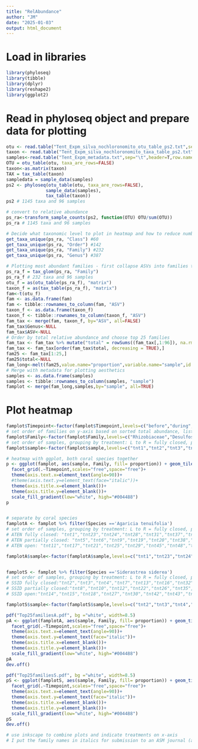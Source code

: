 ```yaml
---
title: "RelAbundance"
author: "JM"
date: "2025-01-03"
output: html_document
---
```


# Load in libraries

```r
library(phyloseq)
library(tibble)
library(dplyr)
library(reshape2)
library(ggplot2)
```

# Read in phyloseq object and prepare data for plotting

```r
otu <- read.table("Tent_Expm_silva_nochloronomito_otu_table_ps2.txt",sep="\t",header=TRUE, row.names=1)
taxon <- read.table("Tent_Expm_silva_nochloronomito_taxa_table_ps2.txt",sep="\t",header=TRUE,row.names=1)
samples<-read.table("Tent_Expm_metadata.txt",sep="\t",header=T,row.names=1)
OTU = otu_table(otu, taxa_are_rows=FALSE)
taxon<-as.matrix(taxon)
TAX = tax_table(taxon)
sampledata = sample_data(samples)
ps2 <- phyloseq(otu_table(otu, taxa_are_rows=FALSE), 
               sample_data(samples), 
               tax_table(taxon))
ps2 # 1145 taxa and 96 samples

# convert to relative abundance
ps_ra<-transform_sample_counts(ps2, function(OTU) OTU/sum(OTU))
ps_ra # 1145 taxa and 96 samples

# Decide what taxonomic level to plot in heatmap and how to reduce number of taxa in figure
get_taxa_unique(ps_ra, "Class") #60
get_taxa_unique(ps_ra, "Order") #142
get_taxa_unique(ps_ra, "Family") #232
get_taxa_unique(ps_ra, "Genus") #387

# Plotting most abundant families - first collapse ASVs into families then reshape data for plotting
ps_ra_f = tax_glom(ps_ra, "Family")
ps_ra_f # 232 taxa and 96 samples
otu_f = as(otu_table(ps_ra_f), "matrix")
taxon_f = as(tax_table(ps_ra_f), "matrix")
fam<-t(otu_f)
fam <- as.data.frame(fam)
fam <- tibble::rownames_to_column(fam, "ASV")
taxon_f <- as.data.frame(taxon_f)
taxon_f <- tibble::rownames_to_column(taxon_f, "ASV")
fam_tax <- merge(fam, taxon_f, by="ASV", all=FALSE)
fam_tax$Genus<-NULL
fam_tax$ASV<-NULL
# Order by total relative abundance and choose top 25 families
fam_tax <- fam_tax %>% mutate("total" = rowSums((fam_tax[,1:96]), na.rm = TRUE))  
fam_tax <- fam_tax[order(fam_tax$total, decreasing = TRUE),]
fam25 <- fam_tax[1:25,]
fam25$total<-NULL
fam_long<-melt(fam25,value.name="proportion",variable.name="sample",id.vars=c("Kingdom","Phylum","Class","Order","Family"))
# Merge with metadata for plotting aesthetics
samples <- as.data.frame(samples)
samples <- tibble::rownames_to_column(samples, "sample")
famplot <- merge(fam_long,samples,by="sample", all=TRUE)

```

# Plot heatmap

```r

famplot$Timepoint<-factor(famplot$Timepoint,levels=c("before","during","after"))
# set order of families on y-axis based on sorted total abundance, list order: first in list = bottom of y-axis
famplot$Family<-factor(famplot$Family,levels=c("Rhizobiaceae","Desulfosarcinaceae","Halieaceae","Gammaproteobacteria","Methylophagaceae","Pirellulaceae","Peptostreptococcales-Tissierellales","Alphaproteobacteria","Staphylococcaceae","Desulfovibrionaceae","Enterobacteriaceae","Pseudoalteromonadaceae","Nitrincolaceae","Rhodanobacteraceae","Proteobacteria","Vibrionaceae","Cyanobiaceae","Microbacteriaceae","Moraxellaceae","Arcobacteraceae","Rhodobacteraceae","Fusibacteraceae","Flavobacteriaceae","Bacteria","Endozoicomonadaceae"))
# set order of samples, grouping by treatment: L to R = fully closed, partially closed, open
famplot$sample<-factor(famplot$sample,levels=c("tnt1","tnt2","tnt3","tnt4","tnt7","tnt13","tnt16","tnt23","tnt24","tnt28","tnt31","tnt32","tnt33","tnt34","tnt36","tnt37","tnt39","tnt41","tnt44","tnt49","tnt50","tnt61","tnt62","tnt63","tnt66","tnt70","tnt71","tnt74","tnt75","tnt76","tnt86","tnt87","tnt88","tnt90","tnt91","tnt94","tnt5","tnt6","tnt8","tnt9","tnt10","tnt12","tnt19","tnt20","tnt22","tnt26","tnt35","tnt38","tnt40","tnt46","tnt47","tnt51","tnt52","tnt54","tnt57","tnt60","tnt64","tnt65","tnt67","tnt68","tnt79","tnt80","tnt83","tnt89","tnt92","tnt93","tnt11","tnt14","tnt15","tnt17","tnt18","tnt21","tnt25","tnt27","tnt29","tnt30","tnt42","tnt43","tnt45","tnt48","tnt53","tnt55","tnt56","tnt58","tnt59","tnt69","tnt72","tnt73","tnt77","tnt78","tnt81","tnt82","tnt84","tnt85","tnt95","tnt96"))

# heatmap with ggplot, both coral species together
p <- ggplot(famplot, aes(sample, Family, fill= proportion)) + geom_tile()+
  facet_grid(.~Timepoint,scales="free",space="free")+
  theme(axis.text.x=element_text(angle=90))+
  #theme(axis.text.y=element_text(face="italic"))+
  theme(axis.title.x=element_blank())+
  theme(axis.title.y=element_blank())+
  scale_fill_gradient(low="white", high="#004488")
p


# separate by coral species
famplotA <- famplot %>% filter(Species =='Agaricia tenuifolia')
# set order of samples, grouping by treatment: L to R = fully closed, partially closed, open
# ATEN fully closed: "tnt1","tnt23","tnt24","tnt28","tnt31","tnt37","tnt39","tnt49","tnt50","tnt61","tnt62","tnt63","tnt66","tnt70","tnt71","tnt74","tnt75","tnt76"
# ATEN partially closed: "tnt5","tnt6","tnt9","tnt19","tnt20","tnt38","tnt40","tnt47","tnt57","tnt60","tnt64","tnt65","tnt67","tnt68","tnt79"
# ATEN open: "tnt11","tnt17","tnt21","tnt25","tnt29","tnt45","tnt48","tnt56","tnt58","tnt59","tnt69","tnt72","tnt73","tnt77","tnt78"

famplotA$sample<-factor(famplotA$sample,levels=c("tnt1","tnt23","tnt24","tnt28","tnt31","tnt37","tnt39","tnt49","tnt50","tnt61","tnt62","tnt63","tnt66","tnt70","tnt71","tnt74","tnt75","tnt76","tnt5","tnt6","tnt9","tnt19","tnt20","tnt38","tnt40","tnt47","tnt57","tnt60","tnt64","tnt65","tnt67","tnt68","tnt79","tnt11","tnt17","tnt21","tnt25","tnt29","tnt45","tnt48","tnt56","tnt58","tnt59","tnt69","tnt72","tnt73","tnt77","tnt78"))


famplotS <- famplot %>% filter(Species =='Siderastrea siderea')
# set order of samples, grouping by treatment: L to R = fully closed, partially closed, open
# SSID fully closed:"tnt2","tnt3","tnt4","tnt7","tnt13","tnt16","tnt32","tnt33","tnt34","tnt36","tnt41","tnt44","tnt86","tnt87","tnt88","tnt90","tnt91","tnt94"
# SSID partially closed:"tnt8","tnt10","tnt12","tnt22","tnt26","tnt35","tnt46","tnt51","tnt52","tnt54","tnt80","tnt83","tnt89","tnt92","tnt93"
# SSID open:"tnt14","tnt15","tnt18","tnt27","tnt30","tnt42","tnt43","tnt53","tnt55","tnt81","tnt82","tnt84","tnt85","tnt95","tnt96"

famplotS$sample<-factor(famplotS$sample,levels=c("tnt2","tnt3","tnt4","tnt7","tnt13","tnt16","tnt32","tnt33","tnt34","tnt36","tnt41","tnt44","tnt86","tnt87","tnt88","tnt90","tnt91","tnt94","tnt8","tnt10","tnt12","tnt22","tnt26","tnt35","tnt46","tnt51","tnt52","tnt54","tnt80","tnt83","tnt89","tnt92","tnt93","tnt14","tnt15","tnt18","tnt27","tnt30","tnt42","tnt43","tnt53","tnt55","tnt81","tnt82","tnt84","tnt85","tnt95","tnt96"))

pdf("Top25familiesA.pdf", bg ="white", width=8.5)
pA <- ggplot(famplotA, aes(sample, Family, fill= proportion)) + geom_tile()+
  facet_grid(.~Timepoint,scales="free",space="free")+
  theme(axis.text.x=element_text(angle=90))+
  theme(axis.text.y=element_text(face="italic"))+
  theme(axis.title.x=element_blank())+
  theme(axis.title.y=element_blank())+
  scale_fill_gradient(low="white", high="#004488")
pA
dev.off()

pdf("Top25familiesS.pdf", bg ="white", width=8.5)
pS <- ggplot(famplotS, aes(sample, Family, fill= proportion)) + geom_tile()+
  facet_grid(.~Timepoint,scales="free",space="free")+
  theme(axis.text.x=element_text(angle=90))+
  theme(axis.text.y=element_text(face="italic"))+
  theme(axis.title.x=element_blank())+
  theme(axis.title.y=element_blank())+
  scale_fill_gradient(low="white", high="#004488")
pS
dev.off()

# use inkscape to combine plots and indicate treatments on x-axis
# I put the family names in italics for submission to an ASM journal (all Latin names in italics, not just genus/species)

```

